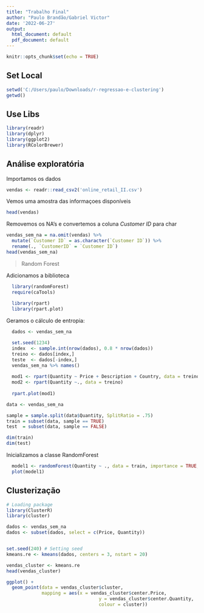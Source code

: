 ```yaml
---
title: "Trabalho Final"
author: "Paulo Brandão/Gabriel Victor"
date: '2022-06-27'
output:
  html_document: default
  pdf_document: default
---
```


```r
knitr::opts_chunk$set(echo = TRUE)
```

## Set Local
```r
setwd('C:/Users/paulo/Downloads/r-regressao-e-clustering')
getwd()
```

## Use Libs
```r
library(readr)
library(dplyr)
library(ggplot2)
library(RColorBrewer)
```

## Análise exploratória

Importamos os dados

```r
vendas <- readr::read_csv2('online_retail_II.csv')
```

Vemos uma amostra das informaçoes disponíveis

```r
head(vendas)
```

Removemos os NA's e convertemos a coluna *Customer ID* para char

```r
vendas_sem_na = na.omit(vendas) %>% 
  mutate(`Customer ID` = as.character(`Customer ID`)) %>% 
  rename(., `CustomerID` = `Customer ID`)
head(vendas_sem_na)
```

> Random Forest

Adicionamos a biblioteca

```r
  library(randomForest)
  require(caTools)
  
  library(rpart)
  library(rpart.plot)
```

Geramos o cálculo de entropia:
```r
  dados <- vendas_sem_na

  set.seed(1234)
  index  <- sample.int(nrow(dados), 0.8 * nrow(dados))
  treino <- dados[index,]
  teste  <- dados[-index,]
  vendas_sem_na %>% names()
  
  mod1 <- rpart(Quantity ~ Price + Description + Country, data = treino)
  mod2 <- rpart(Quantity ~., data = treino)
  
  rpart.plot(mod1)
```


```r

data <- vendas_sem_na

sample = sample.split(data$Quantity, SplitRatio = .75)
train = subset(data, sample == TRUE)
test  = subset(data, sample == FALSE)

dim(train)
dim(test)
```

Inicializamos a classe RandomForest

```r
  model1 <- randomForest(Quantity ~ ., data = train, importance = TRUE, ntree = 10)
  plot(model1)
```




## Clusterização

```r
# Loading package
library(ClusterR)
library(cluster)
```

```r

dados <- vendas_sem_na
dados <- subset(dados, select = c(Price, Quantity))


set.seed(240) # Setting seed
kmeans.re <- kmeans(dados, centers = 3, nstart = 20)
```

```r

vendas_cluster <- kmeans.re
head(vendas_cluster)

```

```r

ggplot() +
  geom_point(data = vendas_cluster$cluster, 
             mapping = aes(x = vendas_cluster$center.Price, 
                                  y = vendas_cluster$center.Quantity, 
                                  colour = cluster))
```

